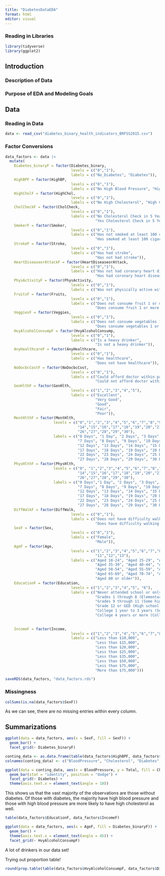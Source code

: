 ```yaml
---
title: "DiabetesDataEDA"
format: html
editor: visual
---
```

### Reading in Libraries
```r
library(tidyverse)
library(ggplot2)
```

## Introduction
### Description of Data
### Purpose of EDA and Modeling Goals

## Data
### Reading in Data
```r
data <- read_csv("diabetes_binary_health_indicators_BRFSS2015.csv")
```


### Factor Conversions

```r
data_factors <- data |>
  mutate(
    Diabetes_binaryF = factor(Diabetes_binary, 
                              levels = c("0","1"), 
                              labels = c("No_Diabetes", "Diabetes")),
    HighBPF = factor(HighBP, 
                              levels = c("0","1"), 
                              labels = c("No High Blood Pressure", "High Blood Pressure")),
    HighCholF = factor(HighChol, 
                              levels = c("0","1"), 
                              labels = c("No High Cholesterol", "High Cholesterol")),
    CholCheckF = factor(CholCheck, 
                              levels = c("0","1"), 
                              labels = c("No Cholesterol Check in 5 Years", 
                                         "Yes Cholesterol Check in 5 Years")),
    SmokerF = factor(Smoker, 
                              levels = c("0","1"), 
                              labels = c("Has not smoked at least 100 cigarettes", 
                                         "Has smoked at least 100 cigarettes")),
    StrokeF = factor(Stroke, 
                              levels = c("0","1"), 
                              labels = c("Has had stroke", 
                                         "Has not had stroke")),
    HeartDiseaseorAttackF = factor(HeartDiseaseorAttack, 
                              levels = c("0","1"), 
                              labels = c("Has not had coronary heart disease or myocardial infarction", 
                                         "Has had coronary heart disease or myocardial infarction")),
    PhysActivityF = factor(PhysActivity, 
                              levels = c("0","1"), 
                              labels = c("Was not physically active within past 30 days")), 
    FruitsF = factor(Fruits, 
                              levels = c("0","1"), 
                              labels = c("Does not consume fruit 1 or more times per day", 
                                         "Does consume fruit 1 or more times per day")),
    VeggiesF = factor(Veggies, 
                              levels = c("0","1"), 
                              labels = c("Does not consume vegetables 1 or more times per day", 
                                         "Does consume vegetables 1 or more times per day")),
    HvyAlcoholConsumpF = factor(HvyAlcoholConsump, 
                              levels = c("0","1"), 
                              labels = c("Is a heavy drinker", 
                                         "Is not a heavy drinker")),
    AnyHealthcareF = factor(AnyHealthcare, 
                              levels = c("0","1"), 
                              labels = c("Has healthcare", 
                                         "Does not have healthcare")),
    NoDocbcCostF = factor(NoDocbcCost, 
                              levels = c("0","1"), 
                              labels = c("Could afford doctor within past year", 
                                         "Could not afford doctor within past year")),
    GenHlthF = factor(GenHlth, 
                              levels = c("1","2","3","4","5"), 
                              labels = c("Excellent",
                                         "Very Good",
                                         "Good",
                                         "Fair",
                                         "Poor")),
    MentHlthF = factor(MentHlth,
                      levels = c("0","1","2","3","4","5","6","7","8","9","10","11","12","13",
                                 "14","15","16","17","18","19","20","21","22","23","24","25",
                                 "26","27","28","29","30"),
                      labels = c("0 Days", "1 Day", "2 Days", "3 Days", "4 Days", "5 Days", "6 Days",
                                 "7 Days", "8 Days", "9 Days", "10 Days", "11 Days", 
                                 "12 Days", "13 Days", "14 Days", "15 Days", "16 Days", 
                                 "17 Days", "18 Days", "19 Days", "20 Days", "21 Days", 
                                 "22 Days", "23 Days", "24 Days", "25 Days", "26 Days", 
                                 "27 Days", "28 Days", "29 Days", "30 Days")),
    PhysHlthF = factor(PhysHlth,
                      levels = c("0", "1","2","3","4","5","6","7","8","9","10","11","12","13",
                                 "14","15","16","17","18","19","20","21","22","23","24","25",
                                 "26","27","28","29","30"),
                      labels = c("0 Days","1 Day", "2 Days", "3 Days", "4 Days", "5 Days", "6 Days",
                                 "7 Days", "8 Days", "9 Days", "10 Days", "11 Days", 
                                 "12 Days", "13 Days", "14 Days", "15 Days", "16 Days", 
                                 "17 Days", "18 Days", "19 Days", "20 Days", "21 Days", 
                                 "22 Days", "23 Days", "24 Days", "25 Days", "26 Days", 
                                 "27 Days", "28 Days", "29 Days", "30 Days")),
    DiffWalkF = factor(DiffWalk, 
                              levels = c("0","1"), 
                              labels = c("Does not have difficulty walking or climbing stairs", 
                                         "Does have difficulty walking or climbing stairs")),
    SexF = factor(Sex, 
                              levels = c("0","1"), 
                              labels = c("Female", 
                                         "Male")),
    AgeF = factor(Age, 
                              levels = c("1","2","3","4","5","6","7","8","9","10",
                                         "11","12","13"), 
                              labels = c("Aged 18-24", "Aged 25-29", "Aged 30-34",
                                         "Aged 35-39", "Aged 40-44", "Aged 45-49",
                                         "Aged 50-54", "Aged 55-59", "Aged 60-64",
                                         "Aged 65-69", "Aged 70-74", "Aged 75-79",
                                         "Aged 80 or older")),
    EducationF = factor(Education, 
                              levels = c("1","2","3","4","5", "6"), 
                              labels = c("Never attended school or only kindergarten",
                                         "Grades 1 through 8 (Elementary)",
                                         "Grades 9 through 11 (Some high school)",
                                         "Grade 12 or GED (High school graduate)",
                                         "College 1 year to 3 years (Some college or technical school)",
                                         "College 4 years or more (College graduate)")),    
    
    
    IncomeF = factor(Income, 
                              levels = c("1","2","3","4","5","6","7","8"), 
                              labels = c("Less than $10,000",
                                         "Less than $15,000",
                                         "Less than $20,000",
                                         "Less than $25,000",
                                         "Less than $35,000",
                                         "Less than $50,000",
                                         "Less than $75,000",
                                         "More than $75,000")))
```

```r
saveRDS(data_factors, "data_factors.rds")
```

### Missingness

```r
colSums(is.na(data_factors$SexF))
```

As we can see, there are no missing entries within every column. 

## Summarizations

```r
ggplot(data = data_factors, aes(x = SexF, fill = SexF)) +
  geom_bar() +
  facet_grid(~ Diabetes_binaryF)
```
```r
conting_data <- as.data.frame(table(data_factors$HighBPF, data_factors$HighCholF, data_factors$Diabetes_binaryF))
colnames(conting_data) <- c("BloodPressure", "Cholesterol", "Diabetes", "Total")
```

```r
ggplot(data = conting_data, aes(x = BloodPressure, y = Total, fill = Cholesterol)) +
  geom_bar(stat = "identity", position = "dodge") +
  facet_grid(~ Diabetes) +
  theme(axis.text.x = element_text(angle = 10))

```
This shows us that the vast majority of the observations are those without diabetes. Of those with diabetes, the majority have high blood pressure and those with high blood pressure are more likely to have high cholesterol as well. 

```r
table(data_factors$EducationF, data_factors$IncomeF)
```

```r
ggplot(data = data_factors, aes(x = AgeF, fill = Diabetes_binaryF)) +
  geom_bar() +
  theme(axis.text.x = element_text(angle = 45)) +
  facet_grid(~ HvyAlcoholConsumpF)
```
A lot of drinkers in our data set!

Trying out proportion table!
```r
round(prop.table(table(data_factors$HvyAlcoholConsumpF, data_factors$Diabetes_binaryF)),2)
```

